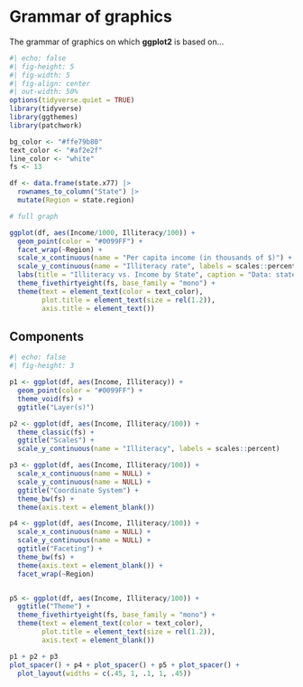 # Grammar of graphics

The grammar of graphics on which **ggplot2** is based on...

```r
#| echo: false
#| fig-height: 5
#| fig-width: 5
#| fig-align: center
#| out-width: 50%
options(tidyverse.quiet = TRUE)
library(tidyverse)
library(ggthemes)
library(patchwork)

bg_color <- "#ffe79b80"
text_color <- "#af2e2f"
line_color <- "white"
fs <- 13

df <- data.frame(state.x77) |> 
  rownames_to_column("State") |> 
  mutate(Region = state.region)

# full graph

ggplot(df, aes(Income/1000, Illiteracy/100)) +
  geom_point(color = "#0099FF") +
  facet_wrap(~Region) +
  scale_x_continuous(name = "Per capita income (in thousands of $)") +
  scale_y_continuous(name = "Illiteracy rate", labels = scales::percent) +
  labs(title = "Illiteracy vs. Income by State", caption = "Data: state.x77, base R dataset") +
  theme_fivethirtyeight(fs, base_family = "mono") +
  theme(text = element_text(color = text_color),
        plot.title = element_text(size = rel(1.2)),
        axis.title = element_text())

```


## Components


```r
#| echo: false
#| fig-height: 3

p1 <- ggplot(df, aes(Income, Illiteracy)) +
  geom_point(color = "#0099FF") + 
  theme_void(fs) + 
  ggtitle("Layer(s)")

p2 <- ggplot(df, aes(Income, Illiteracy/100)) +
  theme_classic(fs) + 
  ggtitle("Scales") +
  scale_y_continuous(name = "Illiteracy", labels = scales::percent)

p3 <- ggplot(df, aes(Income, Illiteracy/100)) +
  scale_x_continuous(name = NULL) +
  scale_y_continuous(name = NULL) +
  ggtitle("Coordinate System") +
  theme_bw(fs) +
  theme(axis.text = element_blank())

p4 <- ggplot(df, aes(Income, Illiteracy/100)) +
  scale_x_continuous(name = NULL) +
  scale_y_continuous(name = NULL) +
  ggtitle("Faceting") +
  theme_bw(fs) +
  theme(axis.text = element_blank()) +
  facet_wrap(~Region)


p5 <- ggplot(df, aes(Income, Illiteracy/100)) +
  ggtitle("Theme") +
  theme_fivethirtyeight(fs, base_family = "mono") +
  theme(text = element_text(color = text_color),
        plot.title = element_text(size = rel(1.2)),
        axis.text = element_blank())

p1 + p2 + p3
plot_spacer() + p4 + plot_spacer() + p5 + plot_spacer() + 
  plot_layout(widths = c(.45, 1, .1, 1, .45))
```

